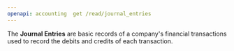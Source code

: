 ```yaml
---
openapi: accounting  get /read/journal_entries
---
```


The **Journal Entries** are basic records of a company's financial transactions used to record the debits and credits of each transaction.
